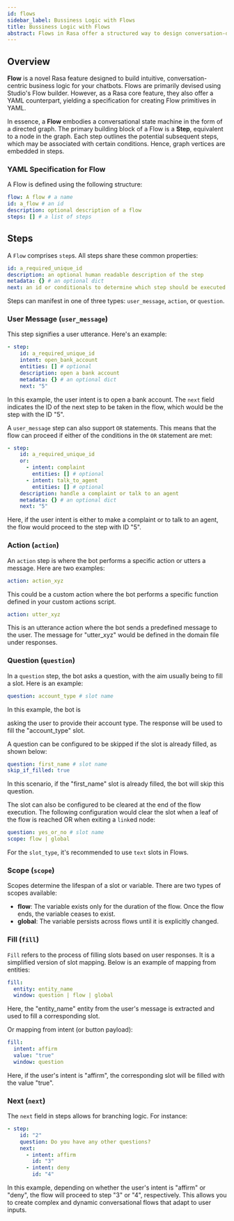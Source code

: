 ```yaml
---
id: flows
sidebar_label: Bussiness Logic with Flows
title: Bussiness Logic with Flows
abstract: Flows in Rasa offer a structured way to design conversation-driven business logic. The documentation details the rules for effectively using and managing Flows within Rasa.
---
```


## Overview

**Flow** is a novel Rasa feature designed to build intuitive, conversation-centric business logic for your chatbots. Flows are primarily devised using Studio's Flow builder. However, as a Rasa core feature, they also offer a YAML counterpart, yielding a specification for creating Flow primitives in YAML.

In essence, a **Flow** embodies a conversational state machine in the form of a directed graph. The primary building block of a Flow is a **Step**, equivalent to a node in the graph. Each step outlines the potential subsequent steps, which may be associated with certain conditions. Hence, graph vertices are embedded in steps.

### YAML Specification for Flow

A Flow is defined using the following structure:

```yaml
flow: A flow # a name
id: a_flow # an id
description: optional description of a flow
steps: [] # a list of steps
```

## Steps

A `Flow` comprises `step`s. All steps share these common properties:

```yaml
id: a_required_unique_id
description: an optional human readable description of the step
metadata: {} # an optional dict
next: an id or conditionals to determine which step should be executed next
```

Steps can manifest in one of three types: `user_message`, `action`, or `question`.

### User Message (`user_message`)

This step signifies a user utterance. Here's an example:

```yaml
- step:
    id: a_required_unique_id
    intent: open_bank_account
    entities: [] # optional
    description: open a bank account
    metadata: {} # an optional dict
    next: "5"
```

In this example, the user intent is to open a bank account. The `next` field indicates the ID of the next step to be taken in the flow, which would be the step with the ID "5".

A `user_message` step can also support `OR` statements. This means that the flow can proceed if either of the conditions in the `OR` statement are met:

```yaml
- step:
    id: a_required_unique_id
    or:
      - intent: complaint
        entities: [] # optional
      - intent: talk_to_agent
        entities: [] # optional
    description: handle a complaint or talk to an agent
    metadata: {} # an optional dict
    next: "5"
```

Here, if the user intent is either to make a complaint or to talk to an agent, the flow would proceed to the step with ID "5".

### Action (`action`)

An `action` step is where the bot performs a specific action or utters a message. Here are two examples:

```yaml
action: action_xyz
```

This could be a custom action where the bot performs a specific function defined in your custom actions script.

```yaml
action: utter_xyz
```

This is an utterance action where the bot sends a predefined message to the user. The message for "utter_xyz" would be defined in the domain file under responses.

### Question (`question`)

In a `question` step, the bot asks a question, with the aim usually being to fill a slot. Here is an example:

```yaml
question: account_type # slot name
```

In this example, the bot is

 asking the user to provide their account type. The response will be used to fill the "account_type" slot.

A question can be configured to be skipped if the slot is already filled, as shown below:

```yaml
question: first_name # slot name
skip_if_filled: true
```

In this scenario, if the "first_name" slot is already filled, the bot will skip this question.

The slot can also be configured to be cleared at the end of the flow execution. The following configuration would clear the slot when a leaf of the flow is reached OR when exiting a `link`ed node:

```yaml
question: yes_or_no # slot name
scope: flow | global
```

For the `slot_type`, it's recommended to use `text` slots in Flows.

### Scope (`scope`)

Scopes determine the lifespan of a slot or variable. There are two types of scopes available:

- **flow**: The variable exists only for the duration of the flow. Once the flow ends, the variable ceases to exist.
- **global**: The variable persists across flows until it is explicitly changed.

### Fill (`fill`)

`Fill` refers to the process of filling slots based on user responses. It is a simplified version of slot mapping. Below is an example of mapping from entities:

```yaml
fill:
  entity: entity_name
  window: question | flow | global
```

Here, the "entity_name" entity from the user's message is extracted and used to fill a corresponding slot.

Or mapping from intent (or button payload):

```yaml
fill:
  intent: affirm
  value: "true"
  window: question
```

Here, if the user's intent is "affirm", the corresponding slot will be filled with the value "true".

### Next (`next`)

The `next` field in steps allows for branching logic. For instance:

```yaml
- step:
    id: "2"
    question: Do you have any other questions?
    next:
      - intent: affirm
        id: "3"
      - intent: deny
        id: "4"
```

In this example, depending on whether the user's intent is "affirm" or "deny", the flow will proceed to step "3" or "4", respectively. This allows you to create complex and dynamic conversational flows that adapt to user inputs.